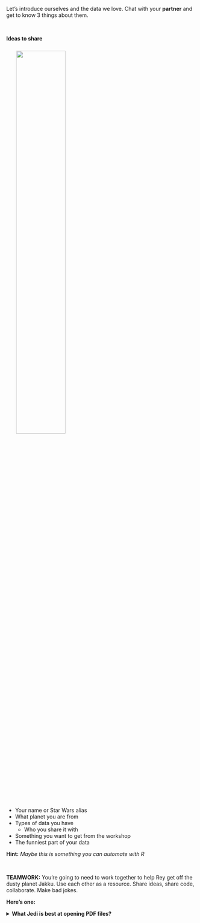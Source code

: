 
Let's introduce ourselves and the data we love. Chat with your __partner__ and get to know 3 things about them.

<br>

__Ideas to share__  

![](../images/starwars_group.jpg){align="right" style="width: 51%; margin-left: 26px; margin-top: 10px;"}

<div class="note" style="margin-top: 0px;">

- Your name or Star Wars alias 
- What planet you are from
- Types of data you have
    - Who you share it with
- Something you want to get from the workshop
- The funniest part of your data

__Hint:__ _Maybe this is something you can automate with R_ 

</div>

<br>

<div class="well">
__TEAMWORK:__ You're going to need to work together to help Rey get off the dusty planet Jakku. 
Use each other as a resource. Share ideas, share code, collaborate. Make bad jokes.
</div>

**Here's one:**

<details>
<summary class = "btn_code">   __What Jedi is best at opening PDF files?__  </summary>
<div class="quiz" style="margin-top: -6px; border-radius: 0;">
<p>

<br>

__A:__ `Adobe Wan Kenobi`?
 
![](images/obi_wan.jpg){width="238"}

</div>
</p></details>


<br>
